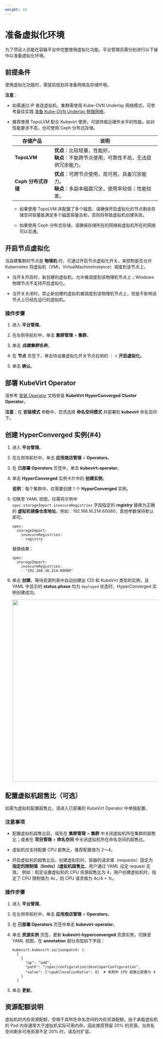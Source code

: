 ```yaml
---
weight: 10
---
```


# 准备虚拟化环境

为了项目人员能在容器平台中完整使用虚拟化功能，平台管理员需分别进行以下操作以准备虚拟化环境。

## 前提条件

使用虚拟化功能时，需提前规划并准备网络及存储环境。

**注意**：
    
* 如需通过 IP 直连虚拟机，集群需使用 Kube-OVN Underlay 网络模式，可参考最佳实践 [准备 Kube-OVN Underlay 物理网络](/configure/networking/how_to/kubeovn_underlay_py.mdx)。

* 推荐使用 TopoLVM 配合 Kubevirt 使用，可提供接近硬件水平的性能。如对性能要求不高，也可使用 Ceph 分布式存储。

    |存储产品|说明  |
    | -------- | ------------- |
    |**TopoLVM**| **优点**：比较轻量，性能好。<br/>**缺点**：不能跨节点使用，可靠性不高，无法提供冗余能力。 |
    |**Ceph 分布式存储**| **优点**：可跨节点使用，高可用，具备冗余能力。<br/>**缺点**：多副本磁盘冗余，使用率较低；性能较差。  |
    
    * 如果使用 TopoLVM 并配置了多个磁盘，请确保开启虚拟化的节点剩余存储空间容量能满足多个磁盘容量总和，否则将导致虚拟机创建失败。

    * 如果使用 Ceph 分布式存储，请确保存储所在的网络和虚拟机所在的网络可以互通。


## 开启节点虚拟化

当自建集群的节点是 **物理机** 时，可通过开启节点虚拟化开关，来控制是否允许 Kubernetes 将虚拟机（VMI，VirtualMachineInstance）调度到该节点上。

* 当开关开启时，新创建的虚拟机，允许被调度到该物理机节点上；Windows 物理节点不支持开启虚拟化。

* 当开关关闭时，禁止新创建的虚拟机被调度到该物理机节点上，但是不影响该节点上已经在运行的虚拟机。

### 操作步骤

1. 进入 **平台管理**。

1. 在左侧导航栏中，单击 **集群管理** > **集群**。

3. 单击 ***自建集群名称***。

4. 在 **节点** 页签下，单击待设置虚拟化开关节点右侧的 ⋮ > **开启虚拟化**。

5. 单击 **确认**。

## 部署 KubeVirt Operator

请参考 [安装 Operator]() 文档安装  **KubeVirt HyperConverged Cluster Operator**。

**注意**：在 **安装模式** 参数中，您须选择 **命名空间模式** 并部署到 **kubevirt** 命名空间下。

## 创建 HyperConverged 实例\{#4}

1. 进入 **平台管理**。

1. 在左侧导航栏中，单击 **应用商店管理** > **Operators**。

1. 在 **已部署 Operators** 页签中，单击 **kubevirt-operator**。

1. 单击 **HyperConverged** 实例卡片中的 **创建实例**。

    **说明**：每个集群中，仅需要创建 1 个 **HyperConverged** 实例。

2. 切换至 YAML 视图，仅需将示例中 `spec.storageImport.insecureRegistries` 字段指定的 ***registry*** 替换为正确的 **虚拟机镜像仓库地址**，例如：192.168.16.214:60080，其他参数保持默认即可。

    ```
    spec:
      storageImport:
        insecureRegistries:
        - registry
    ```

    替换结果：
    
    ```
    spec:
      storageImport:
        insecureRegistries:
        - "192.168.16.214:60080"
    ```



3. 单击 **创建**，等待资源列表中自动创建出 CDI 和 KubeVirt 类型的实例，且 YAML 中显示的 **status.phase** 均为 `deployed` 状态时，HyperConverged 实例创建成功。

    <img src="/zh/img/11kubevirt_instances.png" width = "600" />
    
## 配置虚拟机超售比（可选）

如需为虚拟机配置超售比，请进入已部署的 KubeVirt Operator 中单独配置。

### 注意事项

* 配置虚拟机超售比前，请先在 **集群管理** > **集群** 中关闭虚拟机所在集群的超售比；或者在 **项目管理** > **命名空间** 中关闭虚拟机所在命名空间的超售比。

* 虚拟机仅支持配置 CPU 超售比，推荐配置值为 2～4。

* 开启虚拟机的超售比后，创建虚拟机时，容器的请求值（requests）固定为 **指定的限制值（limits）/虚拟机超售比**，用户通过 YAML 设定 request 无效。
例如：假定设置虚拟机的 CPU 资源超售比为 4，用户创建虚拟机时，指定了 CPU 限制值为 4c，则 CPU 请求值为 4c/4 = 1c。

### 操作步骤

1. 进入 **平台管理**。

1. 在左侧导航栏中，单击 **应用商店管理** > **Operators**。

2. 在 **已部署 Operators** 页签中单击 **kubevirt-operator**。

3.  单击 **资源实例** 页签，更新 **kubevirt-hyperconverged** 资源实例，切换至 YAML 视图，在 **annotation** 部分添加如下字段：

    ```
    kubevirt.kubevirt.io/jsonpatch: |-
      [
        {
          "op": "add",
          "path": "/spec/configuration/developerConfiguration",
          "value": {"cpuAllocationRatio": 4}  # 本例中 CPU 超售比配置为 4 
        }
      ]
    ```
    
4. 单击 **更新**。

## 资源配额说明

虚拟机的内存资源配额，受限于其所在命名空间的内存资源配额。由于承载虚拟机的 Pod 内存通常大于虚拟机实际可用内存，因此推荐预留 20% 的资源。当命名空间剩余可用资源不足 20% 时，请及时扩容。

